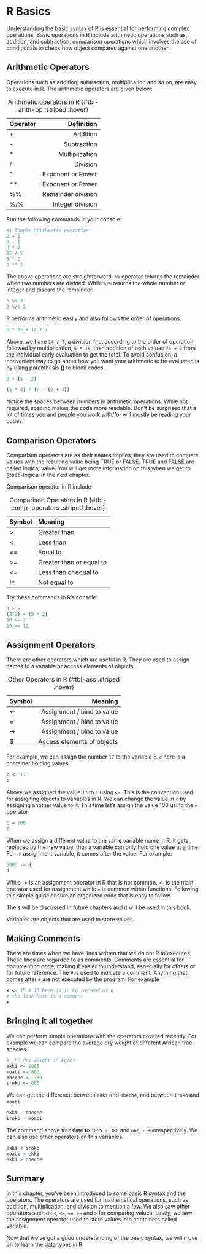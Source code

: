 # R Basics {#sec-basics}

Understanding the basic syntax of R is essential for performing complex operations. Basic operations in R include arithmetic operations such as, addition, and subtraction, comparison operations which involves the use of conditionals to check how object compares against one another.

## Arithmetic Operators
Operations such as addition, subtraction, multiplication and so on, are easy to execute in R. The arithmetic operators are given below:

|Operator|Definition|
|:----|----:|
|+|Addition|
|-|Subtraction|
|*|Multiplication|
|/|Division|
|^|Exponent or Power|
|**|Exponent or Power|
|%%|Remainder division|
|%/%|Integer division|

: Arithmetic operators in R {#tbl-arith-op .striped .hover}


Run the following commands in your console:

```r
#| label: arithmetic-operation
2 + 1
3 - 1
4 * 2
15 / 5
3 ^ 2
3 ** 2
```
The above operations are straightforward. `%%` operator returns the remainder when two numbers are divided. While `%/%` returns the whole number or integer and discard the remainder.

```r
5 %% 3
5 %/% 2
```

R performs arithmetic easily and also follows the order of operations.

```r
5 * 15 + 14 / 7
```
Above, we have `14 / 7`, a division first according to the order of operation followed by multiplication, `5 * 15`, then addition of both values `75 + 2` from the individual early evaluation to get the total. To avoid confusion, a convenient way to go about how you want your arithmetic to be evaluated is by using parenthesis **()** to block codes.

```r
3 + (5 - 2)

(5 * 4) / (7 - (2 + 4))
```


:::{.callout-tip apperance=simple}
Notice the spaces between numbers in arithmetic operations. While not required, spacing makes the code more readable. Don't be surprised that a lot of times you and people you work with/for will mostly be reading your codes.
:::

## Comparison Operators
Comparison operators are as their names implies, they are used to compare values with the resulting value being TRUE or FALSE. TRUE and FALSE are called logical value. You will get more information on this when we get to @sec-logical in the next chapter.

Comparison operator in R include

| Symbol | Meaning |
| :--- | :--- |
| > |Greater than |
| < | Less than |
| == | Equal to |
| >= | Greater than or equal to |
| <= | Less than or equal to |
| != | Not equal to |

: Comparison Operators in R {#tbl-comp-operators .striped .hover}

Try these commands in R's console:
```r
4 > 5
(5^2) < (5 * 2)
10 >= 7
10 == 12
```

## Assignment Operators

There are other operators which are useful in R. They are used to assign names to a variable or access elements of objects.

| Symbol | Meaning |
|:----|----:|
| <- | Assignment / bind to value |
|= | Assignment / bind to value |
|-> | Assignment / bind to value|
| $ | Access elements of objects |

: Other Operators in R {#tbl-ass .striped .hover}

For example, we can assign the number `17` to the variable `c`. `c` here is a container holding values.

```r
c <- 17
c
```

Above we assigned the value `17` to `c` using `<-`. This is the convention used for assigning objects to variables in R. We can change the value in `c` by assigning another value to it. This time let's assign the value 100 using the `=` operator
```r
c = 100
c
```

When we assign a different value to the same variable name in R, it gets replaced by the new value, thus a variable can only hold one value at a time. For `->` assignment variable, it comes after the value. For example:

```r
5000 -> d
d
```

:::{.callout-note appearnce=simple}
While `->` is an assignment operator in R that is not common. `<-` is the main operator used for assignment while `=` is common within functions. Following this simple guide ensure an organized code that is easy to follow.
:::

The `$` will be discussed in future chapters and it will be used in this book.

:::{.callout-note appearance=simple}
Variables are objects that are used to store values.
:::

## Making Comments
There are times when we have lines written that we do not R to executes. These lines are regarded to as comments. Comments are essential for documenting code, making it easier to understand, especially for others or for future reference. The `#` is used to indicate a comment. Anything that comes after `#` are not executed by the program. For example

```r
x <- 15 # 15 here is in kg instead of g
# the line here is a comment
x
```


## Bringing it all together
We can perform simple operations with the operators covered recently. For example we can compare the average dry weight of different African tree species.

```r
# The dry weight in kg/m3
ekki <- 1065
moabi <- 860
obeche <- 380
iroko <- 660
```

We can get the difference between `ekki` and `obeche`, and between `iroko` and `moabi`.

```r
ekki - obeche
iroko - moabi
```
The command above translate to `1065 - 380` and `660 - 860`respectively. We can also use other operators on this variables.
```r
ekki < iroko
moabi < ekki
ekki > obeche
```


## Summary
In this chapter, you've been introduced to some basic R syntax and the operators. The operators are used for mathematical operations, such as addition, multiplication, and division to mention a few. We also saw other operators such as `<`, `<=`, `==`, `>=` and `>` for comparing values. Lastly, we saw the assignment operator used to store values into containers called variable. 

Now that we've got a good understanding of the basic syntax,  we will move on to learn the data types in R.